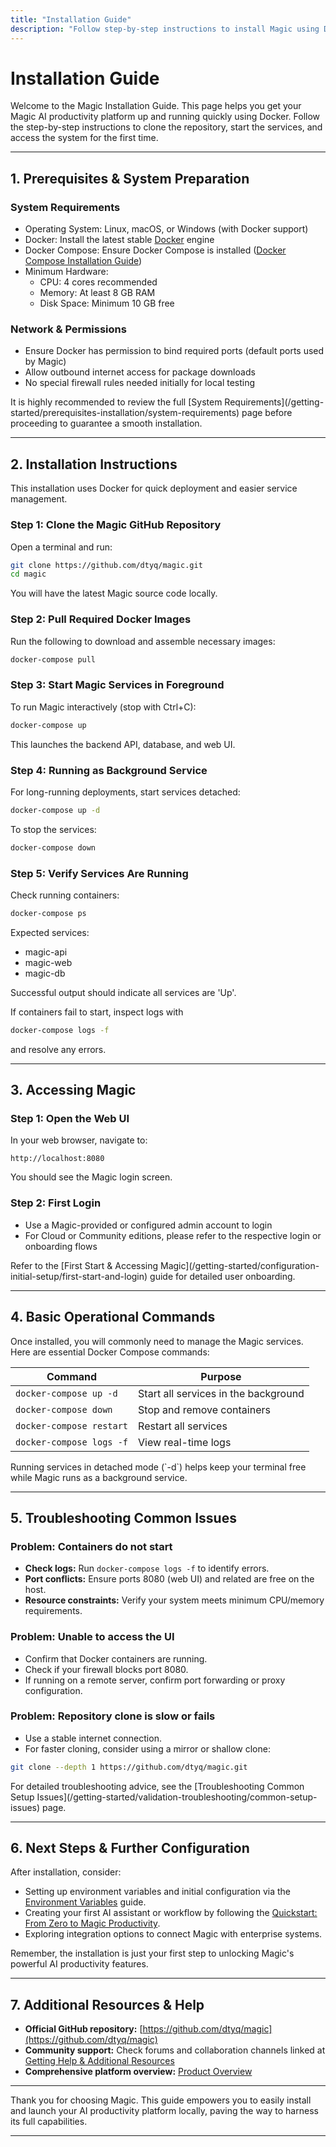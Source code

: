 ```yaml
---
title: "Installation Guide"
description: "Follow step-by-step instructions to install Magic using Docker, including repository cloning, starting services in foreground/background, and accessing the system. This page covers both first-time installation and basic operational commands to manage your Magic instance."
---
```


# Installation Guide

Welcome to the Magic Installation Guide. This page helps you get your Magic AI productivity platform up and running quickly using Docker. Follow the step-by-step instructions to clone the repository, start the services, and access the system for the first time.

---

## 1. Prerequisites & System Preparation

### System Requirements
- Operating System: Linux, macOS, or Windows (with Docker support)
- Docker: Install the latest stable [Docker](https://docs.docker.com/get-docker/) engine
- Docker Compose: Ensure Docker Compose is installed ([Docker Compose Installation Guide](https://docs.docker.com/compose/install/))
- Minimum Hardware:
  - CPU: 4 cores recommended
  - Memory: At least 8 GB RAM
  - Disk Space: Minimum 10 GB free

### Network & Permissions
- Ensure Docker has permission to bind required ports (default ports used by Magic)
- Allow outbound internet access for package downloads
- No special firewall rules needed initially for local testing

<Tip>
It is highly recommended to review the full [System Requirements](/getting-started/prerequisites-installation/system-requirements) page before proceeding to guarantee a smooth installation.
</Tip>

---

## 2. Installation Instructions

This installation uses Docker for quick deployment and easier service management.

### Step 1: Clone the Magic GitHub Repository

Open a terminal and run:

```bash
git clone https://github.com/dtyq/magic.git
cd magic
```

You will have the latest Magic source code locally.

### Step 2: Pull Required Docker Images

Run the following to download and assemble necessary images:

```bash
docker-compose pull
```

### Step 3: Start Magic Services in Foreground

To run Magic interactively (stop with Ctrl+C):

```bash
docker-compose up
```

This launches the backend API, database, and web UI.

### Step 4: Running as Background Service

For long-running deployments, start services detached:

```bash
docker-compose up -d
```

To stop the services:

```bash
docker-compose down
```

### Step 5: Verify Services Are Running

Check running containers:

```bash
docker-compose ps
```

Expected services:
- magic-api
- magic-web
- magic-db

Successful output should indicate all services are 'Up'.

<Tip>
If containers fail to start, inspect logs with

```bash
docker-compose logs -f
```

and resolve any errors.
</Tip>

---

## 3. Accessing Magic

### Step 1: Open the Web UI

In your web browser, navigate to:

```
http://localhost:8080
```

You should see the Magic login screen.

### Step 2: First Login

- Use a Magic-provided or configured admin account to login
- For Cloud or Community editions, please refer to the respective login or onboarding flows

<Tip>
Refer to the [First Start & Accessing Magic](/getting-started/configuration-initial-setup/first-start-and-login) guide for detailed user onboarding.
</Tip>

---

## 4. Basic Operational Commands

Once installed, you will commonly need to manage the Magic services. Here are essential Docker Compose commands:

| Command                     | Purpose                            |
|-----------------------------|----------------------------------|
| `docker-compose up -d`       | Start all services in the background |
| `docker-compose down`        | Stop and remove containers       |
| `docker-compose restart`     | Restart all services              |
| `docker-compose logs -f`     | View real-time logs               |

<Tip>
Running services in detached mode (`-d`) helps keep your terminal free while Magic runs as a background service.
</Tip>

---

## 5. Troubleshooting Common Issues

### Problem: Containers do not start
- **Check logs:** Run `docker-compose logs -f` to identify errors.
- **Port conflicts:** Ensure ports 8080 (web UI) and related are free on the host.
- **Resource constraints:** Verify your system meets minimum CPU/memory requirements.

### Problem: Unable to access the UI
- Confirm that Docker containers are running.
- Check if your firewall blocks port 8080.
- If running on a remote server, confirm port forwarding or proxy configuration.

### Problem: Repository clone is slow or fails
- Use a stable internet connection.
- For faster cloning, consider using a mirror or shallow clone:

```bash
git clone --depth 1 https://github.com/dtyq/magic.git
```

<Tip>
For detailed troubleshooting advice, see the [Troubleshooting Common Setup Issues](/getting-started/validation-troubleshooting/common-setup-issues) page.
</Tip>

---

## 6. Next Steps & Further Configuration

After installation, consider:

- Setting up environment variables and initial configuration via the [Environment Variables](/getting-started/configuration-initial-setup/environment-variables) guide.
- Creating your first AI assistant or workflow by following the [Quickstart: From Zero to Magic Productivity](/guides/getting-started/quickstart-workspace).
- Exploring integration options to connect Magic with enterprise systems.

<Tip>
Remember, the installation is just your first step to unlocking Magic's powerful AI productivity features.
</Tip>

---

## 7. Additional Resources & Help

- **Official GitHub repository:** [https://github.com/dtyq/magic](https://github.com/dtyq/magic)
- **Community support:** Check forums and collaboration channels linked at [Getting Help & Additional Resources](/getting-started/validation-troubleshooting/resources-and-support)
- **Comprehensive platform overview:** [Product Overview](/overview/product-intro-and-value/product-overview)


---

Thank you for choosing Magic. This guide empowers you to easily install and launch your AI productivity platform locally, paving the way to harness its full capabilities.


---